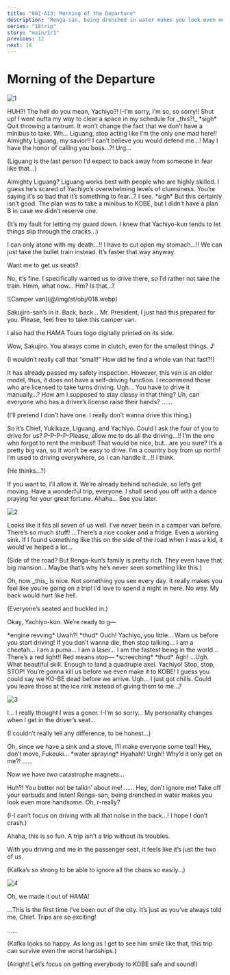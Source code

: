 ```yaml
---
title: "001-A13: Morning of the Departure"
description: "Renga-san, being drenched in water makes you look even more handsome."
series: "18trip"
story: "main/1/1"
previous: 12
next: 14
---
```



# Morning of the Departure

<Divider loc="HAMA House" />

![1](1.jpg)

<Bubble character="Renga">
HUH?! The hell do you mean, Yachiyo?!
</Bubble>

<Bubble character="Yachiyo">
I-I’m sorry, I’m so, so sorry!!
</Bubble>

<Bubble character="Renga">
Shut up! I went outta my way to clear a space in my schedule for _this?!_
</Bubble>

<Bubble character="Liguang">
&ast;sigh&ast; Quit throwing a tantrum. It won’t change the fact that we don’t have a minibus to take.
</Bubble>

<Bubble character="Renga">
Wh… Liguang, stop acting like I’m the only one mad here!!
</Bubble>

<Bubble character="Yachiyo">
Almighty Liguang, my savior!! I can’t believe you would defend me…! May I have the honor of calling you boss…?!
</Bubble>

<Bubble character="Liguang">
Urg…
</Bubble>

<Bubble mc>
<p class="t">(Liguang is the last person I’d expect to back away from someone in fear like that…)</p>
</Bubble>

<Bubble character="Yachiyo">
Almighty Liguang?
</Bubble>

<Bubble character="Kafka">
Liguang works best with people who are highly skilled. I guess he’s scared of Yachiyo’s overwhelming levels of clumsiness.
</Bubble>

<Bubble mc>
You’re saying it’s so bad that it’s something to fear…? I see.
</Bubble>

<Bubble character="Kafka">
&ast;sigh&ast; But this certainly isn’t good. The plan was to take a minibus to KOBE, but I didn’t have a plan B in case we didn’t reserve one.
</Bubble>

<Bubble mc>
<p class="t">(It’s my fault for letting my guard down. I knew that Yachiyo-kun tends to let things slip through the cracks…)</p>
</Bubble>

<Bubble character="Yachiyo">
I can only atone with my death…!! I have to cut open my stomach…!!
</Bubble>

<Bubble character="Ten">
We can just take the bullet train instead. It’s faster that way anyway.

Want me to get us seats?
</Bubble>

<Bubble character="Kafka">
No, it’s fine. I specifically wanted us to drive there, so I’d rather not take the train. Hmm, what now…
</Bubble>

<Bubble mc>
Hm? Is that…?
</Bubble>

<p class="obj">![Camper van](@/img/st/obj/018.webp)</p>

<Bubble character="Yukikaze">
Sakujiro-san’s in it.
</Bubble>

<Bubble character="Sakujiro">
Back, back… Mr. President, I just had this prepared for you. Please, feel free to take this camper van.

I also had the HAMA Tours logo digitally printed on its side.
</Bubble>

<Bubble character="Kafka">
Wow, Sakujiro. You always come in clutch, even for the smallest things.&nbsp;♪
</Bubble>

<Bubble mc>
<p class="t">(I wouldn’t really call that “small!” How did he find a whole van that fast?!)</p>
</Bubble>

<Bubble character="Sakujiro">
It has already passed my safety inspection. However, this van is an older model, thus, it does not have a self-driving function. I recommend those who are licensed to take turns driving.
</Bubble>

<Bubble character="Renga">
Ugh… You have to drive it manually…? How am I supposed to stay classy in that thing?
</Bubble>

<Bubble mc>
Uh, can everyone who has a driver’s license raise their hands?
</Bubble>

<Bubble character="Ten">
……

<p class="t">(I’ll pretend I don’t have one. I really don’t wanna drive this thing.)</p>
</Bubble>

<Bubble character="Kafka">
So it’s Chief, Yukikaze, Liguang, and Yachiyo. Could I ask the four of you to drive for us?
</Bubble>

<Bubble character="Yachiyo">
P-P-P-P-Please, allow me to do all the driving…!! I’m the one who forgot to rent the minibus!!
</Bubble>

<Bubble mc>
That would be nice, but…are you sure? It’s a pretty big van, so it won’t be easy to drive.
</Bubble>

<Bubble character="Yachiyo">
I’m a country boy from up north! I’m used to driving everywhere, so I can handle it…!! I think.
</Bubble>

<Bubble mc>
<p class="t">(He thinks…?)</p>
</Bubble>

<Bubble character="Kafka">
If you want to, I’ll allow it. We’re already behind schedule, so let’s get moving.
</Bubble>

<Bubble character="Sakujiro">
Have a wonderful trip, everyone. I shall send you off with a dance praying for your great fortune.
</Bubble>

<Bubble mc>
Ahaha… See you later.
</Bubble>

<Divider loc="Camper Van" />

![2](2.jpg)

<Bubble character="Yukikaze">
Looks like it fits all seven of us well.
</Bubble>

<Bubble mc>
I’ve never been in a camper van before. There’s so much stuff!
</Bubble>

<Bubble character="Renga">
…There’s a rice cooker and a fridge. Even a working sink. If I found something like this on the side of the road when I was a kid, it would’ve helped a lot…
</Bubble>

<Bubble mc>
<p class="t">(Side of the road? But Renga-kun’s family is pretty rich. They even have that big mansion… Maybe that’s why he’s never seen something like this.)</p>
</Bubble>

<Bubble character="Kafka">
Oh, now _this_ is nice. Not something you see every day. It really makes you feel like you’re going on a trip! I’d love to spend a night in here.
</Bubble>

<Bubble character="Ten">
No way. My back would hurt like hell.
</Bubble>

<Bubble mc>
<p class="t">(Everyone’s seated and buckled in.)</p>

Okay, Yachiyo-kun. We’re ready to g&NoBreak;—
</Bubble>

<Narration>
&ast;engine revving&ast;
</Narration>

<Bubble mc>
Uwah?!
</Bubble>

<Narration>
&ast;thud&ast;
</Narration>

<Bubble character="Renga">
Ouch! Yachiyo, you little… Warn us before you start driving!
</Bubble>

<Bubble character="Yachiyo">
If you don’t wanna die, then stop talking… I am a cheetah… I am a puma… I am a laser… I am the fastest being in the world…
</Bubble>

<Bubble character="Renga">
There’s a red light!! Red means stop&NoBreak;—
</Bubble>

<Narration>
&ast;screeching&ast; &ast;thud&ast;
</Narration>

<Bubble character="Renga">
Agh!
</Bubble>

<Bubble character="Liguang">
…Ugh.
</Bubble>

<Bubble character="Yukikaze">
What beautiful skill. Enough to land a quadruple axel.
</Bubble>

<Bubble character="Kafka">
Yachiyo! Stop, stop, STOP! You’re gonna kill us before we even make it to KOBE!
</Bubble>

<Bubble character="Yukikaze">
I guess you could say we KO-BE dead before we arrive.
</Bubble>

<Bubble character="Kafka">
Ugh… I just got chills. Could you leave those at the ice rink instead of giving them to me…?
</Bubble>

<Divider timeskip />

![3](3.jpg)

<Bubble character="Renga">
I… I really thought I was a goner.
</Bubble>

<Bubble character="Yachiyo">
I-I’m so sorry… My personality changes when I get in the driver’s seat…
</Bubble>

<Bubble mc>
<p class="t">(I couldn’t really tell any difference, to be honest…)</p>
</Bubble>

<Bubble character="Yachiyo">
Oh, since we have a sink and a stove, I’ll make everyone some tea!!
</Bubble>

<Bubble character="Liguang">
Hey, don’t move, Fukeuki…
</Bubble>

<Narration>
&ast;water spraying&ast;
</Narration>

<Bubble character="Yachiyo">
Hyahah!!
</Bubble>

<Bubble character="Renga">
Urgh!! Why’d it only get on me?!
</Bubble>

<Bubble character="Liguang">
……

Now we have _two_ catastrophe magnets…
</Bubble>

<Bubble character="Renga">
Huh?! You better not be talkin’ about me!
</Bubble>

<Bubble character="Liguang">
……
</Bubble>

<Bubble character="Renga">
Hey, don’t ignore me! Take off your earbuds and listen!
</Bubble>

<Bubble character="Ten">
Renga-san, being drenched in water makes you look even more handsome.
</Bubble>

<Bubble character="Renga">
Oh, r-really?
</Bubble>

<Bubble mc>
<p class="t">(I-I can’t focus on driving with all that noise in the back…! I hope I don’t crash.)</p>
</Bubble>

<Bubble character="Kafka">
Ahaha, this is so fun. A trip isn't a trip without its troubles.

With you driving and me in the passenger seat, it feels like it’s just the two of us.
</Bubble>

<Bubble mc>
<p class="t">(Kafka’s so strong to be able to ignore all the chaos so easily…)</p>
</Bubble>

<Divider timeskip />

![4](4.jpg)

<Bubble character="Kafka">
Oh, we made it out of HAMA!

…This is the first time I’ve been out of the city. It’s just as you’ve always told me, Chief. Trips are so exciting!
</Bubble>

<Bubble mc>
……

<p class="t">(Kafka looks so happy. As long as I get to see him smile like that, this trip can survive even the worst hardships.)</p>

<p class="t">(Alright! Let’s focus on getting everybody to KOBE safe and sound!)</p>
</Bubble>
